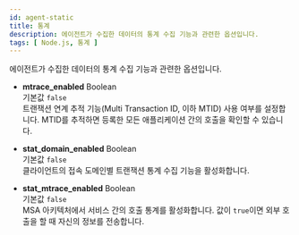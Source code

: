 ```yaml
---
id: agent-static
title: 통계
description: 에이전트가 수집한 데이터의 통계 수집 기능과 관련한 옵션입니다.
tags: [ Node.js, 통계 ]
---
```


에이전트가 수집한 데이터의 통계 수집 기능과 관련한 옵션입니다.

* **mtrace_enabled** <span class='type'>Boolean</span><br/>
기본값 `false`<br/>트랜잭션 연계 추적 기능(Multi Transaction ID, 이하 MTID) 사용 여부를 설정합니다. MTID를 추적하면 등록한 모든 애플리케이션 간의 호출을 확인할 수 있습니다.

* **stat_domain_enabled** <span class='type'>Boolean</span><br/>
기본값 `false`<br/>
클라이언트의 접속 도메인별 트랜잭션 통계 수집 기능을 활성화합니다.

* **stat_mtrace_enabled** <span class='type'>Boolean</span><br/>
기본값 `false`<br/>
MSA 아키텍처에서 서비스 간의 호출 통계를 활성화합니다. 값이 `true`이면 외부 호출을 할 때 자신의 정보를 전송합니다.